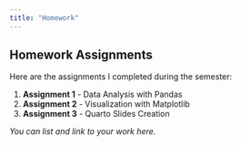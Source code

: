 ```yaml
---
title: "Homework"
---
```


## Homework Assignments

Here are the assignments I completed during the semester:

1. **Assignment 1** - Data Analysis with Pandas  
2. **Assignment 2** - Visualization with Matplotlib  
3. **Assignment 3** - Quarto Slides Creation  

_You can list and link to your work here._
